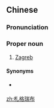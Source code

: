 ==Chinese==
{{zh-forms|gloss=-}}

===Pronunciation===
{{zh-pron
|m=Zhágéruìbù
|c=zaat3 gaak3 seoi6 bou3
|cat=pn
}}

===Proper noun===
{{zh-proper noun}}

# {{lb|zh|Taiwan}} [[Zagreb]] {{gloss|capital city of Croatia}}

====Synonyms====
* {{qualifier|Mainland China}} {{zh-l|薩格勒布}}

[[zh:札格瑞布]]
